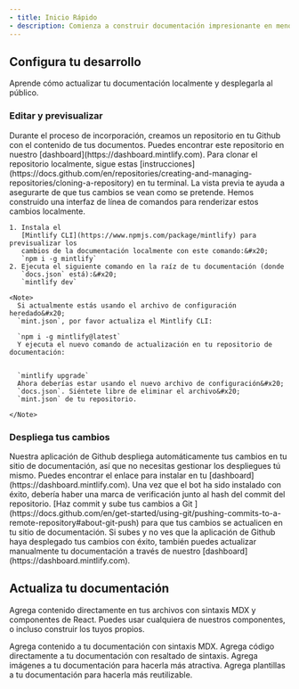 ```yaml
---
- title: Inicio Rápido
- description: Comienza a construir documentación impresionante en menos de 5 minutos
---
```


## Configura tu desarrollo

Aprende cómo actualizar tu documentación localmente y desplegarla al público.

### Editar y previsualizar

<AccordionGroup>
  <Accordion icon="github" title="Clona tu documentación localmente">
    Durante el proceso de incorporación, creamos un repositorio en tu Github con
    el contenido de tus documentos. Puedes encontrar este repositorio en nuestro
    [dashboard](https://dashboard.mintlify.com). Para clonar el repositorio
    localmente, sigue estas
    [instrucciones](https://docs.github.com/en/repositories/creating-and-managing-repositories/cloning-a-repository)
    en tu terminal.

  </Accordion>

  <Accordion icon="rectangle-terminal" title="Vista previa de cambios">
    La vista previa te ayuda a asegurarte de que tus cambios se vean como se pretende. Hemos construido una
    interfaz de línea de comandos para renderizar estos cambios localmente.


    1. Instala el
       [Mintlify CLI](https://www.npmjs.com/package/mintlify) para previsualizar los
       cambios de la documentación localmente con este comando:&#x20;
       `npm i -g mintlify`
    2. Ejecuta el siguiente comando en la raíz de tu documentación (donde
       `docs.json` está):&#x20;
       `mintlify dev`

    <Note>
      Si actualmente estás usando el archivo de configuración heredado&#x20;
      `mint.json`, por favor actualiza el Mintlify CLI:

      `npm i -g mintlify@latest`
      Y ejecuta el nuevo comando de actualización en tu repositorio de documentación:


      `mintlify upgrade`
      Ahora deberías estar usando el nuevo archivo de configuración&#x20;
      `docs.json`. Siéntete libre de eliminar el archivo&#x20;
      `mint.json` de tu repositorio.

    </Note>
  </Accordion>
</AccordionGroup>

### Despliega tus cambios

<AccordionGroup>
  <Accordion icon="message-bot" title="Instala nuestra aplicación de Github">
    Nuestra aplicación de Github despliega automáticamente tus cambios en tu sitio de documentación, así que
    no necesitas gestionar los despliegues tú mismo. Puedes encontrar el enlace para instalar en
    tu&#x20;
    [dashboard](https://dashboard.mintlify.com). Una vez que el bot ha sido
    instalado con éxito, debería haber una marca de verificación junto al hash del commit
    del repositorio.

  </Accordion>

  <Accordion icon="rocket" title="Sube tus cambios">
    [Haz commit y sube tus cambios a
    Git
    ](https://docs.github.com/en/get-started/using-git/pushing-commits-to-a-remote-repository#about-git-push)
    para que tus cambios se actualicen en tu sitio de documentación. Si subes y no ves que
    la aplicación de Github haya desplegado tus cambios con éxito, también puedes
    actualizar manualmente tu documentación a través de nuestro&#x20;
    [dashboard](https://dashboard.mintlify.com).

  </Accordion>
</AccordionGroup>

## Actualiza tu documentación

Agrega contenido directamente en tus archivos con sintaxis MDX y componentes de React. Puedes usar cualquiera de nuestros componentes, o incluso construir los tuyos propios.


<CardGroup>
  <Card title="Agregar Contenido Con MDX" icon="file" href="/es/essentials/markdown">
    Agrega contenido a tu documentación con sintaxis MDX.

  </Card>

  <Card title="Agregar Bloques de Código" icon="square-code" href="/es/essentials/code">
    Agrega código directamente a tu documentación con resaltado de sintaxis.

  </Card>

  <Card title="Agregar Imágenes" icon="image" href="/es/essentials/images">
    Agrega imágenes a tu documentación para hacerla más atractiva.

  </Card>

  <Card title="Agregar Componentes Personalizados" icon="puzzle-piece" href="/es/essentials/reusable-snippets">
    Agrega plantillas a tu documentación para hacerla más reutilizable.

  </Card>
</CardGroup>
